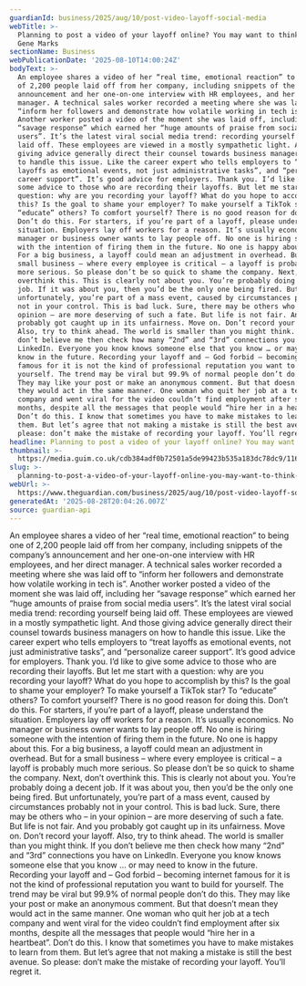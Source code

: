 ```yaml
---
guardianId: business/2025/aug/10/post-video-layoff-social-media
webTitle: >-
  Planning to post a video of your layoff online? You may want to think twice |
  Gene Marks
sectionName: Business
webPublicationDate: '2025-08-10T14:00:24Z'
bodyText: >-
  An employee shares a video of her “real time, emotional reaction” to being one
  of 2,200 people laid off from her company, including snippets of the company’s
  announcement and her one-on-one interview with HR employees, and her direct
  manager. A technical sales worker recorded a meeting where she was laid off to
  “inform her followers and demonstrate how volatile working in tech is”.
  Another worker posted a video of the moment she was laid off, including her
  “savage response” which earned her “huge amounts of praise from social media
  users”. It’s the latest viral social media trend: recording yourself being
  laid off. These employees are viewed in a mostly sympathetic light. And those
  giving advice generally direct their counsel towards business managers on how
  to handle this issue. Like the career expert who tells employers to “treat
  layoffs as emotional events, not just administrative tasks”, and “personalize
  career support”. It’s good advice for employers. Thank you. I’d like to give
  some advice to those who are recording their layoffs. But let me start with a
  question: why are you recording your layoff? What do you hope to accomplish by
  this? Is the goal to shame your employer? To make yourself a TikTok star? To
  “educate” others? To comfort yourself? There is no good reason for doing this.
  Don’t do this. For starters, if you’re part of a layoff, please understand the
  situation. Employers lay off workers for a reason. It’s usually economics. No
  manager or business owner wants to lay people off. No one is hiring someone
  with the intention of firing them in the future. No one is happy about this.
  For a big business, a layoff could mean an adjustment in overhead. But for a
  small business – where every employee is critical – a layoff is probably much
  more serious. So please don’t be so quick to shame the company. Next, don’t
  overthink this. This is clearly not about you. You’re probably doing a decent
  job. If it was about you, then you’d be the only one being fired. But
  unfortunately, you’re part of a mass event, caused by circumstances probably
  not in your control. This is bad luck. Sure, there may be others who – in your
  opinion – are more deserving of such a fate. But life is not fair. And you
  probably got caught up in its unfairness. Move on. Don’t record your layoff.
  Also, try to think ahead. The world is smaller than you might think. If you
  don’t believe me then check how many “2nd” and “3rd” connections you have on
  LinkedIn. Everyone you know knows someone else that you know … or may need to
  know in the future. Recording your layoff and – God forbid – becoming internet
  famous for it is not the kind of professional reputation you want to build for
  yourself. The trend may be viral but 99.9% of normal people don’t do this.
  They may like your post or make an anonymous comment. But that doesn’t mean
  they would act in the same manner. One woman who quit her job at a tech
  company and went viral for the video couldn’t find employment after six
  months, despite all the messages that people would “hire her in a heartbeat”.
  Don’t do this. I know that sometimes you have to make mistakes to learn from
  them. But let’s agree that not making a mistake is still the best avenue. So
  please: don’t make the mistake of recording your layoff. You’ll regret it.
headline: Planning to post a video of your layoff online? You may want to think twice
thumbnail: >-
  https://media.guim.co.uk/cdb384adf0b72501a5de99423b535a183dc78dc9/1164_0_6580_5268/500.jpg
slug: >-
  planning-to-post-a-video-of-your-layoff-online-you-may-want-to-think-twice-or-gene-marks
webUrl: >-
  https://www.theguardian.com/business/2025/aug/10/post-video-layoff-social-media
generatedAt: '2025-08-28T20:04:26.007Z'
source: guardian-api
---
```

An employee shares a video of her “real time, emotional reaction” to being one of 2,200 people laid off from her company, including snippets of the company’s announcement and her one-on-one interview with HR employees, and her direct manager. A technical sales worker recorded a meeting where she was laid off to “inform her followers and demonstrate how volatile working in tech is”. Another worker posted a video of the moment she was laid off, including her “savage response” which earned her “huge amounts of praise from social media users”. It’s the latest viral social media trend: recording yourself being laid off. These employees are viewed in a mostly sympathetic light. And those giving advice generally direct their counsel towards business managers on how to handle this issue. Like the career expert who tells employers to “treat layoffs as emotional events, not just administrative tasks”, and “personalize career support”. It’s good advice for employers. Thank you. I’d like to give some advice to those who are recording their layoffs. But let me start with a question: why are you recording your layoff? What do you hope to accomplish by this? Is the goal to shame your employer? To make yourself a TikTok star? To “educate” others? To comfort yourself? There is no good reason for doing this. Don’t do this. For starters, if you’re part of a layoff, please understand the situation. Employers lay off workers for a reason. It’s usually economics. No manager or business owner wants to lay people off. No one is hiring someone with the intention of firing them in the future. No one is happy about this. For a big business, a layoff could mean an adjustment in overhead. But for a small business – where every employee is critical – a layoff is probably much more serious. So please don’t be so quick to shame the company. Next, don’t overthink this. This is clearly not about you. You’re probably doing a decent job. If it was about you, then you’d be the only one being fired. But unfortunately, you’re part of a mass event, caused by circumstances probably not in your control. This is bad luck. Sure, there may be others who – in your opinion – are more deserving of such a fate. But life is not fair. And you probably got caught up in its unfairness. Move on. Don’t record your layoff. Also, try to think ahead. The world is smaller than you might think. If you don’t believe me then check how many “2nd” and “3rd” connections you have on LinkedIn. Everyone you know knows someone else that you know … or may need to know in the future. Recording your layoff and – God forbid – becoming internet famous for it is not the kind of professional reputation you want to build for yourself. The trend may be viral but 99.9% of normal people don’t do this. They may like your post or make an anonymous comment. But that doesn’t mean they would act in the same manner. One woman who quit her job at a tech company and went viral for the video couldn’t find employment after six months, despite all the messages that people would “hire her in a heartbeat”. Don’t do this. I know that sometimes you have to make mistakes to learn from them. But let’s agree that not making a mistake is still the best avenue. So please: don’t make the mistake of recording your layoff. You’ll regret it.
